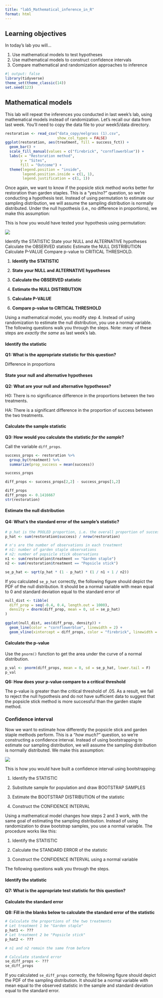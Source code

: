 ```yaml
---
title: "lab5_Mathematical_inference_in_R"
format: html
---
```


## Learning objectives

In today’s lab you will…

1.  Use mathematical models to test hypotheses
2.  Use mathematical models to construct confidence intervals
3.  Compare mathematical and randomization approaches to inference

```r
#| output: false
library(tidyverse)
theme_set(theme_classic(14))
set.seed(123)
```

## Mathematical models

This lab will repeat the inferences you conducted in last week’s lab, using mathematical models instead of randomization. Let’s recall our data from last week. You’ll need to copy the data file to your week5/data directory.

```r
restoration <- read_csv("data_copy/eelgrass (1).csv",
                        show_col_types = FALSE)
ggplot(restoration, aes(treatment, fill = success_fct)) +
  geom_bar() +
  scale_fill_manual(values = c("firebrick", "cornflowerblue")) +
  labs(x = "Restoration method",
       y = "Sites",
       fill = "Outcome") +
  theme(legend.position = "inside",
        legend.position.inside = c(1, 1),
        legend.justification = c(1, 1))
```

Once again, we want to know if the popsicle stick method works better for restoration than garden staples. This is a “yes/no?” question, so we’re conducting a hypothesis test. Instead of using permutation to estimate our sampling distribution, we will assume the sampling distribution is normally distributed. Under the null hypothesis (i.e., no difference in proportions), we make this assumption:

This is how you would have tested your hypothesis using permutation:

![](images/clipboard-240816349.png)

Identify the STATISTIC State your NULL and ALTERNATIVE hypotheses Calculate the OBSERVED statistic Estimate the NULL DISTRIBUTION Calculate P-VALUE Compare p-value to CRITICAL THRESHOLD.

1.  **Identify the STATISTIC**

2.  **State your NULL and ALTERNATIVE hypotheses**

3.  **Calculate the OBSERVED statistic**

4.  **Estimate the NULL DISTRIBUTION**

5.  **Calculate P-VALUE**

6.  **Compare p-value to CRITICAL THRESHOLD**

Using a mathematical model, you modify step 4. Instead of using randomization to estimate the null distribution, you use a normal variable. The following questions walk you through the steps. Note: many of these steps are *exactly the same* as last week’s lab.

#### **Identify the statistic**

**Q1: What is the appropriate statistic for this question?**

Difference in proportions

#### **State your null and alternative hypotheses**

**Q2: What are your null and alternative hypotheses?**

H0: There is no significance difference in the proportions between the two treatments.

HA: There is a significant difference in the proportion of success between the two treatments.

#### **Calculate the sample statistic**

**Q3: How would you calculate the statistic *for the sample*?**

Call the variable `diff_props`.

```r
success_props <- restoration %>% 
  group_by(treatment) %>% 
  summarize(prop_success = mean(success))

success_props

diff_props <- success_props[2,2] - success_props[1,2]

diff_props
diff_props <- 0.1416667
str(restoration)

```

#### **Estimate the null distribution**

#### **Q4: What’s the standard error of the sample’s statistic?**

```r
# p_hat is the POOLED proportion, i.e. the overall proportion of success
p_hat <- sum(restoration$success) / nrow(restoration)

# n's are the number of observations in each treatment
# n1: number of garden staple observations
# n2: number of popsicle stick observations
n1 <- sum(restoration$treatment == "Garden staple")
n2 <- sum(restoration$treatment == "Popsicle stick")

se_p_hat <- sqrt(p_hat * (1 - p_hat) * (1 / n1 + 1 / n2))
```

If you calculated `se_p_hat` correctly, the following figure should depict the PDF of the null distribution. It should be a normal variable with mean equal to 0 and standard deviation equal to the standard error of

```r
null_dist <- tibble(
  diff_prop = seq(-0.4, 0.4, length.out = 1000),
  density = dnorm(diff_prop, mean = 0, sd = se_p_hat)
)
 
ggplot(null_dist, aes(diff_prop, density)) +
  geom_line(color = "cornflowerblue", linewidth = 2) +
  geom_vline(xintercept = diff_props, color = "firebrick", linewidth = 2)

```

#### **Calculate the p-value**

Use the `pnorm()` function to get the area under the curve of a normal distribution.

```r
p_val <- pnorm(diff_props, mean = 0, sd = se_p_hat, lower.tail = F)
p_val
```

**Q6: How does your p-value compare to a critical threshold**

The p-value is greater than the critical threshold of .05. As a result, we fail to reject the null hypothesis and do not have sufficient data to suggest that the popsicle stick method is more successful than the garden staple method.

### **Confidence interval**

Now we want to estimate how differently the popsicle stick and garden staple methods perform. This is a *“how much?”* question, so we’re constructing a confidence interval. Instead of using bootstrapping to estimate our sampling distribution, we will assume the sampling distribution is normally distributed. We make this assumption:

![](images/clipboard-4153618857.png)

This is how you would have built a confidence interval using bootstrapping:

1.  Identify the STATISTIC

2.  Substitute sample for population and draw BOOTSTRAP SAMPLES

3.  Estimate the BOOTSTRAP DISTRIBUTION of the statistic

4.  Construct the CONFIDENCE INTERVAL

Using a mathematical model changes how steps 2 and 3 work, with the same goal of estimating the sampling distribution. Instead of using randomization to draw bootstrap samples, you use a normal variable. The procedure works like this:

1.  Identify the STATISTIC

2.  Calculate the STANDARD ERROR of the statistic

3.  Construct the CONFIDENCE INTERVAL using a normal variable

The following questions walk you through the steps.

#### **Identify the statistic**

**Q7: What is the appropriate test statistic for this question?**

#### **Calculate the standard error**

**Q8: Fill in the blanks below to calculate the standard error of the statistic**

```r
# Calculate the proportions of the two treatments
# Let treatment 1 be "Garden staple"
p_hat1 <- ???
# Let treatment 2 be "Popsicle stick"
p_hat2 <- ???

# n1 and n2 remain the same from before

# Calculate standard error
se_diff_props <- ???
se_diff_props
```

If you calculated `se_diff_props` correctly, the following figure should depict the PDF of the sampling distribution. It should be a normal variable with mean equal to the observed statistic in the sample and standard deviation equal to the standard error.
